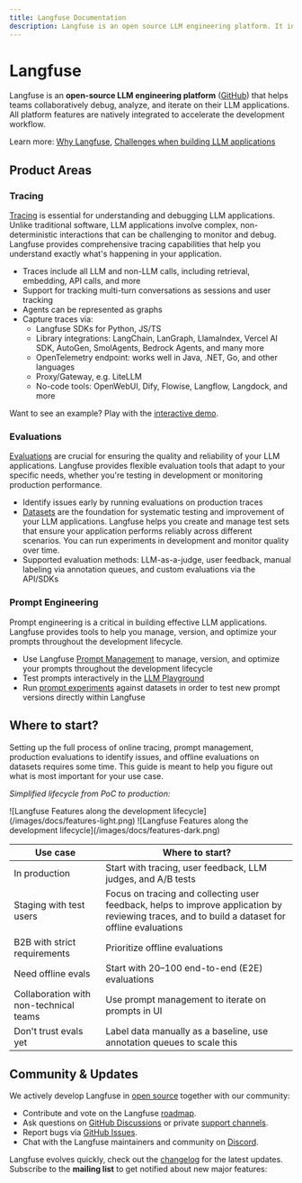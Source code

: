 ```yaml
---
title: Langfuse Documentation
description: Langfuse is an open source LLM engineering platform. It includes observability, analytics, and experimentation features.
---
```



# Langfuse

Langfuse is an **open-source LLM engineering platform** ([GitHub](https://github.com/langfuse/langfuse)) that helps teams collaboratively debug, analyze, and iterate on their LLM applications. All platform features are natively integrated to accelerate the development workflow.


<FeatureOverview />

Learn more: [Why Langfuse](/why), [Challenges when building LLM applications](/faq/all/challenges-of-building-llm-applications)

## Product Areas

### Tracing

[Tracing](/docs/tracing) is essential for understanding and debugging LLM applications. Unlike traditional software, LLM applications involve complex, non-deterministic interactions that can be challenging to monitor and debug. Langfuse provides comprehensive tracing capabilities that help you understand exactly what's happening in your application.

- Traces include all LLM and non-LLM calls, including retrieval, embedding, API calls, and more
- Support for tracking multi-turn conversations as sessions and user tracking
- Agents can be represented as graphs
- Capture traces via:
  - Langfuse SDKs for Python, JS/TS
  - Library integrations: LangChain, LanGraph, LlamaIndex, Vercel AI SDK, AutoGen, SmolAgents, Bedrock Agents, and many more
  - OpenTelemetry endpoint: works well in Java, .NET, Go, and other languages
  - Proxy/Gateway, e.g. LiteLLM
  - No-code tools: OpenWebUI, Dify, Flowise, Langflow, Langdock, and more

Want to see an example? Play with the [interactive demo](/docs/demo).

### Evaluations

[Evaluations](/docs/scores) are crucial for ensuring the quality and reliability of your LLM applications. Langfuse provides flexible evaluation tools that adapt to your specific needs, whether you're testing in development or monitoring production performance.

- Identify issues early by running evaluations on production traces
- [Datasets](/docs/datasets) are the foundation for systematic testing and improvement of your LLM applications. Langfuse helps you create and manage test sets that ensure your application performs reliably across different scenarios. You can run experiments in development and monitor quality over time.
- Supported evaluation methods: LLM-as-a-judge, user feedback, manual labeling via annotation queues, and custom evaluations via the API/SDKs

### Prompt Engineering

Prompt engineering is a critical in building effective LLM applications. Langfuse provides tools to help you manage, version, and optimize your prompts throughout the development lifecycle.

- Use Langfuse [Prompt Management](/docs/prompts) to manage, version, and optimize your prompts throughout the development lifecycle
- Test prompts interactively in the [LLM Playground](/docs/playground)
- Run [prompt experiments](/docs/datasets/prompt-experiments) against datasets in order to test new prompt versions directly within Langfuse

## Where to start?

Setting up the full process of online tracing, prompt management, production evaluations to identify issues, and offline evaluations on datasets requires some time. This guide is meant to help you figure out what is most important for your use case.

_Simplified lifecycle from PoC to production:_

<Frame
  transparent
  fullWidth
  className="mt-2 rounded ring-primary/20 ring-1 dark:hidden"
>
  ![Langfuse Features along the development
  lifecycle](/images/docs/features-light.png)
</Frame>
<Frame
  transparent
  fullWidth
  className="mt-2 rounded ring-primary/20 ring-1 hidden dark:block"
>
  ![Langfuse Features along the development
  lifecycle](/images/docs/features-dark.png)
</Frame>

| Use case                               | Where to start?                                                                                                                                 |
| -------------------------------------- | ----------------------------------------------------------------------------------------------------------------------------------------------- |
| In production                          | Start with tracing, user feedback, LLM judges, and A/B tests                                                                                    |
| Staging with test users                | Focus on tracing and collecting user feedback, helps to improve application by reviewing traces, and to build a dataset for offline evaluations |
| B2B with strict requirements           | Prioritize offline evaluations                                                                                                                  |
| Need offline evals                     | Start with 20–100 end-to-end (E2E) evaluations                                                                                                  |
| Collaboration with non-technical teams | Use prompt management to iterate on prompts in UI                                                                                               |
| Don't trust evals yet                  | Label data manually as a baseline, use annotation queues to scale this                                                                          |

## Community & Updates

We actively develop Langfuse in [open source](/open-source) together with our community:

- Contribute and vote on the Langfuse [roadmap](/docs/roadmap).
- Ask questions on [GitHub Discussions](/gh-support) or private [support channels](/support).
- Report bugs via [GitHub Issues](/issue).
- Chat with the Langfuse maintainers and community on [Discord](/discord).

Langfuse evolves quickly, check out the [changelog](/changelog) for the latest updates. Subscribe to the **mailing list** to get notified about new major features:


<ProductUpdateSignup source="langfuse.com/docs" className="mt-4" />
